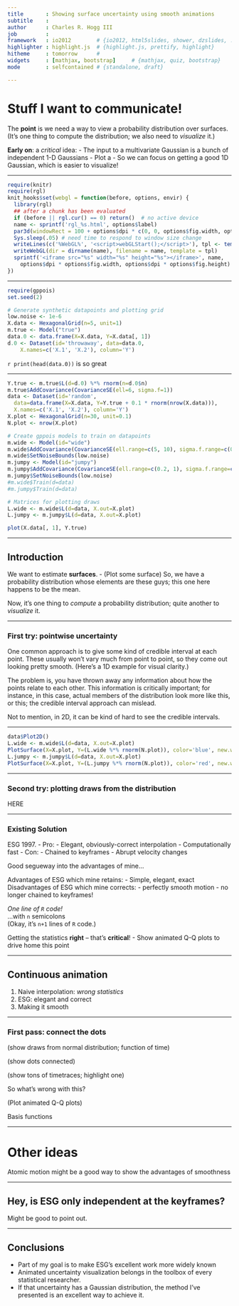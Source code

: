 ```yaml
---
title       : Showing surface uncertainty using smooth animations
subtitle    : 
author      : Charles R. Hogg III
job         : 
framework   : io2012        # {io2012, html5slides, shower, dzslides, ...}
highlighter : highlight.js  # {highlight.js, prettify, highlight}
hitheme     : tomorrow      # 
widgets     : [mathjax, bootstrap]     # {mathjax, quiz, bootstrap}
mode        : selfcontained # {standalone, draft}

---
```


# Stuff I want to communicate!

The **point** is we need a way to view a probability distribution over surfaces.
(It's one thing to compute the distribution; we also need to _visualize_ it.)

**Early on**: a *critical* idea:
  - The input to a multivariate Gaussian is a bunch of independent 1-D Gaussians
    - Plot a 
  - So we can focus on getting a good 1D Gaussian, which is easier to visualize!

---

```r
require(knitr)
require(rgl)
knit_hooks$set(webgl = function(before, options, envir) {
  library(rgl)
  ## after a chunk has been evaluated
  if (before || rgl.cur() == 0) return()  # no active device
  name <- sprintf('rgl_%s.html', options$label)
  par3d(windowRect = 100 + options$dpi * c(0, 0, options$fig.width, options$fig.height))
  Sys.sleep(.05) # need time to respond to window size change
  writeLines(c('%WebGL%', '<script>webGLStart();</script>'), tpl <- tempfile())
  writeWebGL(dir = dirname(name), filename = name, template = tpl)
  sprintf('<iframe src="%s" width="%s" height="%s"></iframe>', name,
    options$dpi * options$fig.width, options$dpi * options$fig.height)
})
```

---

```r
require(gppois)
set.seed(2)

# Generate synthetic datapoints and plotting grid
low.noise <- 1e-6
X.data <- HexagonalGrid(n=5, unit=1)
m.true <- Model("true")
data.0 <- data.frame(X=X.data, Y=X.data[, 1])
d.0 <- Dataset(id='throwaway', data=data.0,
    X.names=c('X.1', 'X.2'), column='Y')
```

`r print(head(data.0))` is so great

---

```r
Y.true <- m.true$L(d=d.0) %*% rnorm(n=d.0$n)
m.true$AddCovariance(CovarianceSE(ell=6, sigma.f=1))
data <- Dataset(id='random',
  data=data.frame(X=X.data, Y=Y.true + 0.1 * rnorm(nrow(X.data))),
  X.names=c('X.1', 'X.2'), column='Y')
X.plot <- HexagonalGrid(n=30, unit=0.1)
N.plot <- nrow(X.plot)

# Create gppois models to train on datapoints
m.wide <- Model(id="wide")
m.wide$AddCovariance(CovarianceSE(ell.range=c(5, 10), sigma.f.range=c(0.01, 1000)))
m.wide$SetNoiseBounds(low.noise)
m.jumpy <- Model(id="jumpy")
m.jumpy$AddCovariance(CovarianceSE(ell.range=c(0.2, 1), sigma.f.range=c(0.01, 1000)))
m.jumpy$SetNoiseBounds(low.noise)
#m.wide$Train(d=data)
#m.jumpy$Train(d=data)

# Matrices for plotting draws
L.wide <- m.wide$L(d=data, X.out=X.plot)
L.jumpy <- m.jumpy$L(d=data, X.out=X.plot)
```

```r
plot(X.data[, 1], Y.true)
```

---

## Introduction

We want to estimate **surfaces**.
  - (Plot some surface)
So, we have a probability distribution whose elements are these guys; this one here happens to be the mean.

Now, it's one thing to _compute_ a probability distribution; quite another to
_visualize_ it.



---

### First try: pointwise uncertainty

One common approach is to give some kind of credible interval at each point.
These usually won't vary much from point to point, so they come out looking
pretty smooth.  (Here's a 1D example for visual clarity.)

The problem is, you have thrown away any information about how the points
relate to each other. This information is critically important; for instance,
in this case, actual members of the distribution look more like this, or this;
the credible interval approach can mislead.

Not to mention, in 2D, it can be kind of hard to see the credible intervals.

---

```r
data$Plot2D()
L.wide <- m.wide$L(d=data, X.out=X.plot)
PlotSurface(X=X.plot, Y=(L.wide %*% rnorm(N.plot)), color='blue', new.window=FALSE)
L.jumpy <- m.jumpy$L(d=data, X.out=X.plot)
PlotSurface(X=X.plot, Y=(L.jumpy %*% rnorm(N.plot)), color='red', new.window=FALSE)
```

---

### Second try: plotting draws from the distribution

HERE

---

### Existing Solution

ESG 1997.
  - Pro:
    - Elegant, obviously-correct interpolation
    - Computationally fast
  - Con:
    - Chained to keyframes
      - Abrupt velocity changes

Good segueway into the advantages of mine...

Advantages of ESG which mine retains:
  - Simple, elegant, exact
Disadvantages of ESG which mine corrects:
  - perfectly smooth motion
  - no longer chained to keyframes!

_One line of `R` code!_\
...with `n` semicolons\
(Okay, it's `n+1` lines of `R` code.)

Getting the statistics **right** -- that's **critical**!
  - Show animated Q-Q plots to drive home this point

---

## Continuous animation

  1. Naive interpolation: _wrong statistics_
  2. ESG: elegant and correct
  3. Making it smooth

---

### First pass: connect the dots

(show draws from normal distribution; function of time)

(show dots connected)

(show tons of timetraces; highlight one)

So what's wrong with this?

(Plot animated Q-Q plots)

Basis functions

---

# Other ideas

Atomic motion might be a good way to show the advantages of smoothness

---

## Hey, is ESG only independent at the keyframes?

Might be good to point out.

---

## Conclusions

- Part of my goal is to make ESG's excellent work more widely known
- Animated uncertainty visualization belongs in the toolbox of every statistical researcher.
- If that uncertainty has a Gaussian distribution, the method I've presented is an excellent way to achieve it.
